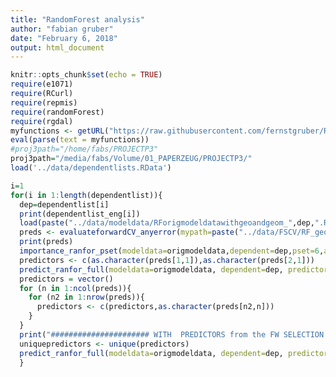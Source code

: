 ```yaml
---
title: "RandomForest analysis"
author: "fabian gruber"
date: "February 6, 2018"
output: html_document
---
```


```r
knitr::opts_chunk$set(echo = TRUE)
require(e1071)
require(RCurl)
require(repmis)
require(randomForest)
require(rgdal)
myfunctions <- getURL("https://raw.githubusercontent.com/fernstgruber/Rstuff/master/fabiansandrossitersfunctions.R", ssl.verifypeer = FALSE)
eval(parse(text = myfunctions))
#proj3path="/home/fabs/PROJECTP3"
proj3path="/media/fabs/Volume/01_PAPERZEUG/PROJECTP3/"
load('../data/dependentlists.RData')

```



```r
i=1
for(i in 1:length(dependentlist)){
  dep=dependentlist[i]
  print(dependentlist_eng[i])
  load(paste("../data/modeldata/RForigmodeldatawithgeoandgeom_",dep,".RData",sep=""))  
  preds <- evaluateforwardCV_anyerror(mypath=paste("../data/FSCV/RF_geoms/RFwithgeoandgeom_fw_5fold_6p_",dep,"_geoms",sep=""),kk=1:5,endround = 6,error = "cverror",geheim = "geheimerprederror",yrange=c(0,1))
  print(preds)
  importance_ranfor_pset(modeldata=origmodeldata,dependent=dep,pset=6,altdata=origmodeldata,withalt=F,returnimportance = F)
  predictors <- c(as.character(preds[1,1]),as.character(preds[2,1]))
  predict_ranfor_full(modeldata=origmodeldata, dependent=dep, predictors=predictors,pset=5,kappasum = F,tausum = F,altdata=origmodeldata,withalt=F)
  predictors = vector()
  for (n in 1:ncol(preds)){
    for (n2 in 1:nrow(preds)){
      predictors <- c(predictors,as.character(preds[n2,n]))
    }
  } 
  print("###################### WITH  PREDICTORS from the FW SELECTION ###################")
  uniquepredictors <- unique(predictors)
  predict_ranfor_full(modeldata=origmodeldata, dependent=dep, predictors=uniquepredictors,pset=6,kappasum = F,tausum = F,altdata=origmodeldata,withalt=F)
  }
```
